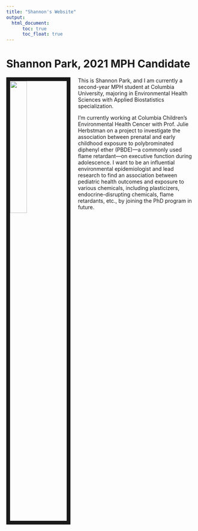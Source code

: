 ```yaml
---
title: "Shannon's Website"
output: 
  html_document:
      toc: true
      toc_float: true
---
```


# Shannon Park, 2021 MPH Candidate 

<img src="IMG_4201.jpg" style="width:30%; border:10px solid; margin-right: 20px"align="left">

This is Shannon Park, and I am currently a second-year MPH student at Columbia University, majoring in Environmental Health Sciences with Applied Biostatistics specialization. 

I’m currently working at Columbia Children's Environmental Health Cencer with Prof. Julie Herbstman on a project to investigate the association between prenatal and early childhood exposure to polybrominated diphenyl ether (PBDE)—a commonly used flame retardant—on executive function during adolescence. I want to be an influential environmental epidemiologist and lead research to find an association between pediatric health outcomes and exposure to various chemicals, including plasticizers, endocrine-disrupting chemicals, flame retardants, etc., by joining the PhD program in future. 